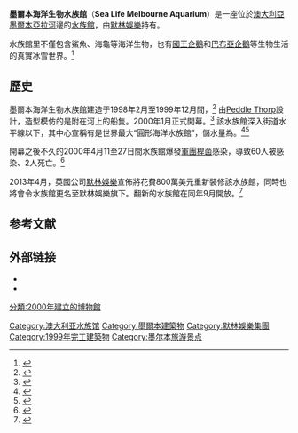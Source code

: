 {{Infobox zoo
|zoo_name      = Sea Life Melbourne Aquarium
| logo             = Sea Life Melbourne Aquarium logo.jpg
| logo_width       = 250px
| logo_caption     =
|image          = MelbourneAquariumEast.JPG
|image_caption  = 從[[亞拉河|亞拉河]]看向水族館
|date_opened   = 2000
|location      = [[澳大利亞|澳大利亞]]，[[墨爾本|墨爾本]]，中心商務區
|coordinates   = {{coord|display=title|-37.821044|144.958017|type:landmark_region:AU}}
|num_animals   = 10000+
|num_species   = 550+
|website       = {{URL|http://www.melbourneaquarium.com.au}}
}}

'''墨爾本海洋生物水族館'''（'''Sea Life Melbourne Aquarium'''）是一座位於[[澳大利亞|澳大利亞]][[墨爾本|墨爾本]][[亞拉河|亞拉河]]邊的[[水族館|水族館]]，由[[默林娛樂|默林娛樂]]持有。

水族館里不僅包含鯊魚、海龜等海洋生物，也有[[國王企鵝|國王企鵝]]和[[巴布亞企鵝|巴布亞企鵝]]等生物生活的真實冰雪世界。<ref>{{cite web|url=http://www.pta.com.au/web/?page_id=1282|title=Melbourne Aquarium, Stage 2|work=Peddle Thorp Architects|publisher=Peddle Thorp Group|accessdate=2009-07-03|archive-date=2013-06-26|archive-url=https://web.archive.org/web/20130626123500/http://www.pta.com.au/web/?page_id=1282|dead-url=no}}</ref>

==歷史==
墨爾本海洋生物水族館建造于1998年2月至1999年12月間，<ref>{{cite web|url=http://events.frommers.com/sisp/index.htm?fx=event&event_id=99813|title=Melbourne Aquarium|work=Frommer's|publisher=events.frommers.com|accessdate=2008-07-20|archive-date=2011-07-17|archive-url=https://web.archive.org/web/20110717071238/http://events.frommers.com/sisp/index.htm?fx=event&event_id=99813|dead-url=no}}</ref> 由[[Peddle_Thorp|Peddle Thorp]]設計，造型模仿的是附在河上的船隻。2000年1月正式開幕。<ref>{{cite web|url=http://au.travel.yahoo.com/great-outdoors/australia/victoria/melbourne/melbourne-aquarium-victoria.html|title=Melbourne Aquarium|work=The Great Outdoors|publisher=[[Yahoo!7|Yahoo!7]]|accessdate=2008-07-20|archive-date=2008-08-05|archive-url=https://web.archive.org/web/20080805142836/http://au.travel.yahoo.com/great-outdoors/australia/victoria/melbourne/melbourne-aquarium-victoria.html|dead-url=no}}</ref> 該水族館深入街道水平線以下{{Convert|7|m}}，其中心宣稱有是世界最大“圓形海洋水族館”，儲水量為{{Convert|2200000|l|gal|sing=on}}。<ref>{{cite web|url=http://www.pta.com.au/web/?page_id=1791|title=Melbourne Aquarium, Stage 1|work=Peddle Thorp Architects|publisher=Peddle Thorp Group|accessdate=2009-07-03|archive-date=2014-02-28|archive-url=https://web.archive.org/web/20140228114054/http://www.pta.com.au/web/?page_id=1791|dead-url=no}}</ref><ref>{{cite web|url=http://www.thatsmelbourne.com.au/Placestogo/Attractions/FamilyFun/Pages/1516.aspx|title=Melbourne Aquarium|work=That's Melbourne|accessdate=2009-07-03|archive-date=2017-02-26|archive-url=https://web.archive.org/web/20170226153021/http://www.thatsmelbourne.com.au/Placestogo/Attractions/FamilyFun/Pages/1516.aspx|dead-url=no}}</ref>

開幕之後不久的2000年4月11至27日間水族館爆發[[軍團桿菌|軍團桿菌]]感染，導致60人被感染、2人死亡。<ref>{{cite news|url=http://www.theage.com.au/articles/2004/02/02/1075570359810.html|title=Victims of legionnaires' disease win battle|newspaper=[[The_Age|The Age]]|author=Peter Gregory|date=3 February 2004|publisher=[[Fairfax_Media|Fairfax Media]]|accessdate=2008-07-20|archive-date=2016-03-28|archive-url=https://web.archive.org/web/20160328224159/http://www.theage.com.au/articles/2004/02/02/1075570359810.html|dead-url=no}}</ref>

2013年4月，英國公司[[默林娛樂|默林娛樂]]宣佈將花費800萬美元重新裝修該水族館，同時也將會令水族館更名至默林娛樂旗下。翻新的水族館在同年9月開放。<ref name="2013 relaunch PR">{{Cite press release|title=SEA LIFE Melbourne Aquarium relaunching in September 2013!|url=http://www.melbourneaquarium.com.au/news/relaunch-announcement/|accessdate=12 July 2013|date=23 April 2013|publisher=Melbourne Aquarium|archive-date=2016-11-27|archive-url=https://web.archive.org/web/20161127153021/https://www.melbourneaquarium.com.au/news/relaunch-announcement/|dead-url=no}}</ref>

==参考文献==
{{Reflist}}

==外部链接==
*{{Commons category-inline}}
*{{Official website|http://www.melbourneaquarium.com.au}}

{{默林娱乐}}
{{Authority control}}
[[Category:澳大利亚水族馆|Category:澳大利亚水族馆]]
[[Category:墨爾本建築物|Category:墨爾本建築物]]
[[Category:默林娛樂集團|Category:默林娛樂集團]]
[[Category:1999年完工建築物|Category:1999年完工建築物]]
[[分類:2000年建立的博物館|分類:2000年建立的博物館]]
[[Category:墨尔本旅游景点|Category:墨尔本旅游景点]]